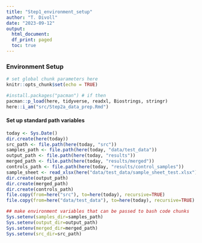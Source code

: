 ```yaml
---
title: "Step1_environment_setup"
author: "T. Divoll"
date: "2023-09-12"
output: 
  html_document:
  df_print: paged
  toc: true
---
```

### Environment Setup

```r
# set global chunk parameters here
knitr::opts_chunk$set(echo = TRUE)
```

```r
#install.packages("pacman") # if then
pacman::p_load(here, tidyverse, readxl, Biostrings, stringr)
here::i_am("src/Step2a_data_prep.Rmd")
```

#### Set up standard path variables
```r
today <- Sys.Date()
dir.create(here(today))
src_path <- file.path(here(today, "src"))
samples_path <- file.path(here(today, "data/test_data"))
output_path <- file.path(here(today, "results"))
merged_path <- file.path(here(today, "results/merged"))
controls_path <- file.path(here(today, "results/control_samples"))
sample_sheet <- read_xlsx(here("data/test_data/sample_sheet_test.xlsx"), col_types = "guess")
dir.create(output_path)
dir.create(merged_path)
dir.create(controls_path)
file.copy(from=here("src"), to=here(today), recursive=TRUE)
file.copy(from=here("data/test_data"), to=here(today), recursive=TRUE)

## make environment variables that can be passed to bash code chunks
Sys.setenv(samples_dir=samples_path)
Sys.setenv(output_dir=output_path)
Sys.setenv(merged_dir=merged_path)
Sys.setenv(src_dir=src_path)
```



